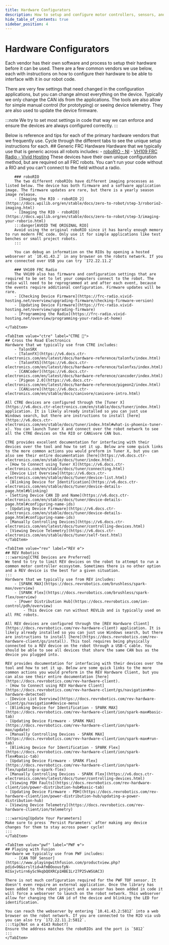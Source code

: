 ```yaml
---
title: Hardware Configurators
description: How to setup and configure motor controllers, sensors, and other hardware for an FRC robot.
hide_table_of_contents: true
sidebar_position: 4
---
```



# Hardware Configurators
Each vendor has their own software and process to setup their hardware before it can be used. There are a few common vendors we use below, each with instructions on how to configure their hardware to be able to interface with it in our robot code.

There are very few settings that need changed in the configuration applications, but you can change almost everything on the device. Typically we only change the CAN ids from the applications. The tools are also allow for simple manual control (for prototyping) or seeing device telemetry. They are also used to update the device firmware.

:::note
We try to set most settings in code that way we can enforce and ensure the devices are always configured correctly.
:::

Below is reference and tips for each of the primary hardware vendors that we frequently use. Cycle through the different tabs to see the unique setup instructions for each.
<Tabs>
    <TabItem value="general" label="General 🧰" default>
    ## Generic FRC Hardware
    Hardware that we typically use that is generic across all robots includes:
        - [roboRIO - NI](https://docs.wpilib.org/en/stable/docs/software/roborio-info/roborio-introduction.html)
        - [VH109 FRC Radio - Vivid Hosting](https://frc-radio.vivid-hosting.net/)
        These devices have their own unique configuration method, but are required on all FRC robots. You can't run your code without a RIO and you can't connect to the field without a radio.

        ### roboRIO
        The two different roboRIOs have different imaging processes as listed below. The device has both firmware and a software application image. The firmware updates are rare, but there is a yearly season image release.
        - [Imaging the RIO - roboRIO 2](https://docs.wpilib.org/en/stable/docs/zero-to-robot/step-3/roborio2-imaging.html)
        - [Imaging the RIO - roboRIO](https://docs.wpilib.org/en/stable/docs/zero-to-robot/step-3/imaging-your-roborio.html)
        :::danger[AVOID THE ORIGINAL RIO]
        Avoid using the original roboRIO since it has barely enough memory to run modern FRC code. Only use it for simple applications like test benches or small project robots.
        :::

        You can debug an information on the RIOs by opening a hosted webserver at `10.41.43.2` in any browser on the robots network. If you are connected over USB you can try `172.22.11.2`

        ### VH109 FRC Radio
        The VH109 also has firmware and configuration settings that are required to be set to let your computers connect to the robot. The radio will need to be reprogrammed at and after each event, because the events require additional configuration. Firmware updates will be rare.
        - [Checking Device Firmware](https://frc-radio.vivid-hosting.net/overview/upgrading-firmware/checking-firmware-version)
        - [Updating Device Firmware](https://frc-radio.vivid-hosting.net/overview/upgrading-firmware)
        - [Programming the Radio](https://frc-radio.vivid-hosting.net/overview/programming-your-radio-at-home)

    </TabItem>

    <TabItem value="ctre" label="CTRE 🐔">
    ## Cross the Road Electronics
    Hardware that we typically use from CTRE includes:
        - TalonSRX
        - [TalonFX](https://v6.docs.ctr-electronics.com/en/latest/docs/hardware-reference/talonfx/index.html)
        - [TalonFXS](https://v6.docs.ctr-electronics.com/en/latest/docs/hardware-reference/talonfxs/index.html)
        - [CANCoder](https://v6.docs.ctr-electronics.com/en/latest/docs/hardware-reference/cancoder/index.html)
        - [Pigeon 2.0](https://v6.docs.ctr-electronics.com/en/latest/docs/hardware-reference/pigeon2/index.html)
        - [CANivore](https://v6.docs.ctr-electronics.com/en/stable/docs/canivore/canivore-intro.html)

    All CTRE devices are configured through the [Tuner X](https://v6.docs.ctr-electronics.com/en/stable/docs/tuner/index.html) application. It is likely already installed so you can just use Windows search, but there are instructions to install [here](https://v6.docs.ctr-electronics.com/en/stable/docs/tuner/index.html#what-is-phoenix-tuner-x). You can launch Tuner X and connect over the robot network to see all the CTRE devices on the RIO or CANivore CAN bus.

    CTRE provides excellent documentation for interfacing with their devices over the tool and how to set it up. Below are some quick links to the more common actions you would preform in Tuner X, but you can also see their entire documentation [here](https://v6.docs.ctr-electronics.com/en/stable/docs/tuner/index.html).
    - [How to Connect using Tuner X](https://v6.docs.ctr-electronics.com/en/stable/docs/tuner/connecting.html)
    - [Device List Overview](https://v6.docs.ctr-electronics.com/en/stable/docs/tuner/device-list.html)
    - [Blinking Device for Identification](https://v6.docs.ctr-electronics.com/en/stable/docs/tuner/device-details-page.html#blinking)
    - [Setting Device CAN ID and Name](https://v6.docs.ctr-electronics.com/en/stable/docs/tuner/device-details-page.html#configuring-name-ids)
    - [Updating Device Firmware](https://v6.docs.ctr-electronics.com/en/stable/docs/tuner/device-details-page.html#configuring-name-ids)
    - [Manually Controlling Devices](https://v6.docs.ctr-electronics.com/en/latest/docs/tuner/controlling-devices.html)
    - [Viewing Device Telemetry](https://v6.docs.ctr-electronics.com/en/stable/docs/tuner/self-test.html)
    </TabItem>

    <TabItem value="rev" label="REV ⚙️">
    ## REV Robotics
    :::warning[CTRE Devices are Preferred]
    We tend to try to limit REV devices on the robot to attempt to run a common motor controller ecosystem. Sometimes there is no other option and a REV device is the best for a given situation.
    :::
    Hardware that we typically use from REV includes:
        - [SPARK MAX](https://docs.revrobotics.com/brushless/spark-max/overview)
        - [SPARK Flex](https://docs.revrobotics.com/brushless/spark-flex/overview)
        - [Power Distribution Hub](https://docs.revrobotics.com/ion-control/pdh/overview)
            - This device can run without REVLib and is typically used on all FRC robots.

    All REV devices are configured through the [REV Hardware Client](https://docs.revrobotics.com/rev-hardware-client) application. It is likely already installed so you can just use Windows search, but there are instructions to install [here](https://docs.revrobotics.com/rev-hardware-client/gs/install). This tool requires being physically connected to a REV device on the robot through a USB-C cable. You should be able to see all devices that share the same CAN bus as the device you plugged into.

    REV provides documentation for interfacing with their devices over the tool and how to set it up. Below are some quick links to the more common actions you would preform in the REV Hardware Client, but you can also see their entire documentation [here](https://docs.revrobotics.com/rev-hardware-client).
    - [How to Connect using REV Hardware Client](https://docs.revrobotics.com/rev-hardware-client/gs/navigation#no-hardware-detected)
    - [Device List Overview](https://docs.revrobotics.com/rev-hardware-client/gs/navigation#device-menu)
    - [Blinking Device for Identification - SPARK MAX](https://docs.revrobotics.com/rev-hardware-client/ion/spark-max#basic-tab)
    - [Updating Device Firmware - SPARK MAX](https://docs.revrobotics.com/rev-hardware-client/ion/spark-max/update)
    - [Manually Controlling Devices - SPARK MAX](https://docs.revrobotics.com/rev-hardware-client/ion/spark-max#run-tab)
    - [Blinking Device for Identification - SPARK Flex](https://docs.revrobotics.com/rev-hardware-client/ion/spark-flex#basic-tab)
    - [Updating Device Firmware - SPARK Flex](https://docs.revrobotics.com/rev-hardware-client/ion/spark-flex/updating-a-spark-flex)
    - [Manually Controlling Devices - SPARK Flex](https://v6.docs.ctr-electronics.com/en/latest/docs/tuner/controlling-devices.html)
    - [Viewing PDH Faults](https://docs.revrobotics.com/rev-hardware-client/ion/power-distribution-hub#basic-tab)
    - [Updating Device Firmware - PDH](https://docs.revrobotics.com/rev-hardware-client/ion/power-distribution-hub/updating-a-power-distribution-hub)
    - [Viewing Device Telemetry](https://docs.revrobotics.com/rev-hardware-client/ion/telemetry)

    :::warning[Update Your Parameters]
    Make sure to press `Persist Parameters` after making any device changes for them to stay across power cycle!
    :::
    </TabItem>

    <TabItem value="pwf" label="PWF ☢️">
    ## Playing with Fusion
    Hardware we typically use from PWF includes:
        - [CAN TOF Sensor](https://www.playingwithfusion.com/productview.php?pdid=96&srsltid=AfmBOoousfpN-KCGxjvtirn6ySc9kqbQOXRCp1HBE1Lr27P25vWSUAC3)

    There is not much configuration required for the PWF TOF sensor. It doesn't even require an external application. Once the library has been added to the robot project and a sensor has been added in code it will force a webserver to launch on the robot network. This webserver allow for changing the CAN id of the device and blinking the LED for identification.

    You can reach the webserver by entering `10.41.43.2:5812` into a web browser on the robot network. If you are connected to the RIO via usb you can also try `172.22.11.2:5812`.
    :::tip[Not on a 4143 Robot?]
    Ensure the address matches the roboRIOs and the port is `5812`
    :::
    </TabItem>
</Tabs>
